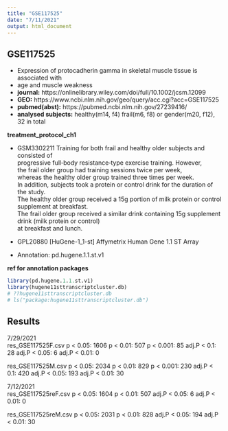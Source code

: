 ```yaml
---
title: "GSE117525"
date: "7/11/2021"
output: html_document
---
```


## GSE117525

- Expression of protocadherin gamma in skeletal muscle tissue is associated with
- age and muscle weakness
- **journal:** https://onlinelibrary.wiley.com/doi/full/10.1002/jcsm.12099
- **GEO:** https://www.ncbi.nlm.nih.gov/geo/query/acc.cgi?acc=GSE117525
- **pubmed(abst):** https://pubmed.ncbi.nlm.nih.gov/27239416/
- **analysed subjects:** healthy(m14, f4) frail(m6, f8) or gender(m20, f12), 32 in total
  
**treatment_protocol_ch1**  

- GSM3302211 Training for both frail and healthy older subjects and consisted of  
progressive full‐body resistance‐type exercise training. However,  
the frail older group had training sessions twice per week,  
whereas the healthy older group trained three times per week.  
In addition, subjects took a protein or control drink for the duration of the study.  
The healthy older group received a 15g portion of milk protein or control supplement at breakfast.  
The frail older group received a similar drink containing 15g supplement drink (milk protein or control)  
at breakfast and lunch.  

- GPL20880	[HuGene-1_1-st] Affymetrix Human Gene 1.1 ST Array
- Annotation: pd.hugene.1.1.st.v1

**ref for annotation packages**  
```r
library(pd.hugene.1.1.st.v1)
library(hugene11sttranscriptcluster.db)
# ??hugene11sttranscriptcluster.db
# ls("package:hugene11sttranscriptcluster.db")
```


## Results  
7/29/2021  
res_GSE117525F.csv 
p < 0.05: 1606 
p < 0.01: 507 
p < 0.001: 85 
adj.P < 0.1: 28 
adj.P < 0.05: 6 
adj.P < 0.01: 0 

res_GSE117525M.csv 
p < 0.05: 2034 
p < 0.01: 829 
p < 0.001: 230 
adj.P < 0.1: 420 
adj.P < 0.05: 193 
adj.P < 0.01: 30



7/12/2021  
res_GSE117525reF.csv 
p < 0.05: 1604 
p < 0.01: 507 
adj.P < 0.05: 6 
adj.P < 0.01: 0 

res_GSE117525reM.csv 
p < 0.05: 2031 
p < 0.01: 828 
adj.P < 0.05: 194 
adj.P < 0.01: 30
